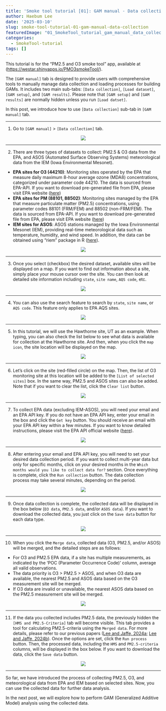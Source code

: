 ```yaml
---
title: 'Smoke tool tutorial [01]: GAM manual - Data collection'
author: Haebum Lee
date: '2025-03-10'
slug: smoke-tool-tutorial-01-gam-manual-data-collection
featuredImage: "01_SmokeTool_tutorial_gam_manual_data_collection.png"
categories:
  - SmokeTool-tutorial
tags: []
---
```


<style>
pre code {
    font-size: 14px;
}
</style>

This tutorial is for the "PM2.5 and O3 smoke tool" app, available at ([https://westar.shinyapps.io/PMO3smokeTool/](https://westar.shinyapps.io/PMO3smokeTool/){target="_blank"}).

The `[GAM manual]` tab is designed to provide users with comprehensive tools to manually manage data collection and loading processes for building GAMs. 
It includes two main sub-tabs: `[Data collection]`, `[Load dataset]`, `[GAM setup]`, and `[GAM results]`.
Please note that `[GAM setup]` and `[GAM results]` are normally hidden unless you run `[Load datset]`.

In this post, we introduce how to use `[Data collection]` sub-tab in `[GAM manual]` tab.
 
<hr>
1. Go to `[GAM manual]` > `[Data collection]` tab.

<div style="text-align: center;">
  <img src="01_SmokeTool_tutorial_gam_manual_data_collection.png">
</div>

<hr>
2. There are three types of datasets to collect: PM2.5 & O3 data from the EPA, and ASOS (Automated Surface Observing Systems) meteorological data from the IEM (Iowa Environmental Mesonet). 

- <b>EPA sites for O3 (44210)</b>: Monitoring sites operated by the EPA that measure daily maximum 8-hour average ozone (MDA8) concentrations, categorized under parameter code 44210. 
The data is sourced from EPA-API.
If you want to download pre-generated file from EPA, 
please visit EPA website ([here](https://aqs.epa.gov/aqsweb/airdata/download_files.html){target="_blank"})
- <b>EPA sites for PM (88101, 88502)</b>: Monitoring sites managed by the EPA that measure particulate matter (PM2.5) concentrations, using parameter codes 88101 (FRM/FEM) and 88502 (non-FRM/FEM). 
The data is sourced from EPA-API.
If you want to download pre-generated file from EPA, 
please visit EPA website ([here](https://aqs.epa.gov/aqsweb/airdata/download_files.html){target="_blank"})
- <b>IEM sites for ASOS</b>: ASOS stations managed by the Iowa Environmental Mesonet (IEM), providing real-time meteorological data such as temperature, humidity, and wind speed. In addition, the data can be obtained using "riem" package in R
([here](https://cran.r-project.org/web/packages/riem/index.html){target="_blank"}).

<div style="text-align: center;">
  <img src="02_SmokeTool_tutorial_gam_manual_data_collection.png">
</div>

<hr>
3. Once you select (checkbox) the desired dataset, available sites will be displayed on a map.
If you want to find out information about a site, simply place your mouse cursor over the site.
You can then look at detailed site information including `state`, `site name`, `AQS code`, etc. 

<div style="text-align: center;">
  <img src="03_SmokeTool_tutorial_gam_manual_data_collection.png">
</div>

<hr>
4. You can also use the search feature to search by `state`, `site name`, or `AQS code`. 
This feature only applies to EPA AQS sites.

<div style="text-align: center;">
  <img src="04_SmokeTool_tutorial_gam_manual_data_collection.png">
</div>

<hr>
5. In this tutorial, we will use the Hawthorne site, UT as an example. 
When typing, you can also check the list below to see what data is available for collection at the Hawthorne site.
And then, when you click the `map icon`, the site location will be displayed on the map.

<div style="text-align: center;">
  <img src="05_SmokeTool_tutorial_gam_manual_data_collection.png">
</div>

<hr>
6. Let's click on the site (red-filled circle) on the map.
Then, the list of O3 monitoring site at this location will be added to the `[List of selected sites]` box.
In the same way, PM2.5 and ASOS sites can also be added.
Note that if you want to clear the list, click the `Clear list` button.

<div style="text-align: center;">
  <img src="06_SmokeTool_tutorial_gam_manual_data_collection.png">
</div>

<hr>
7. To collect EPA data (excluding IEM-ASOS), you will need your email and an EPA API key.
If you do not have an EPA API key, enter your email in the box and click the `Get key` button.
You should receive an email with your EPA API key within a few minutes.
If you want to know detailed instructions, please visit the EPA API official website ([here](https://aqs.epa.gov/aqsweb/documents/data_api.html#signup){target="_blank"}).

<div style="text-align: center;">
  <img src="07_SmokeTool_tutorial_gam_manual_data_collection.png">
</div>

<hr>
8. After entering your email and EPA API key, you will need to set your desired data collection period.
If you want to collect multi-year data but only for specific months, 
click on your desired months in the `Which months would you like to collect data for?` section.
Once everything is complete, click the `Run collection` button. The data collection process may take several minutes, 
depending on the period.

<div style="text-align: center;">
  <img src="08_SmokeTool_tutorial_gam_manual_data_collection.png">
</div>

<hr>
9. Once data collection is complete, the collected data will be displayed in the box below (`O3 data`, `PM2.5 data`, and/or `ASOS data`). If you want to download the collected data, you just click on the `Save data` button for each data type.

<div style="text-align: center;">
  <img src="09_SmokeTool_tutorial_gam_manual_data_collection.png">
</div>

<hr>
10. When you click the `Merge data`, collected data (O3, PM2.5, and/or ASOS) will be merged, and the detailed steps are as follows:
- For O3 and PM2.5 EPA data, if a site has multiple measurements, as indicated by the 'POC (Parameter Occurrence Code)' column, average all valid observations.
- The data priority is O3 > PM2.5 > ASOS, and when O3 data are available, the nearest PM2.5 and ASOS data based on the O3 measurement site will be merged.
- If O3 data are invalid or unavailable, the nearest ASOS data based on the PM2.5 measurement site will be merged.

<div style="text-align: center;">
  <img src="10_SmokeTool_tutorial_gam_manual_data_collection.png">
</div>

<hr>
11. If the data you collected includes PM2.5 data, the previously hidden the `[HMS and PM2.5-Criteria]` tab will become visible.
This tab provides a tool for calculating PM2.5-criteria using the `Merged data`. 
For more details, please refer to our previous papers 
([Lee and Jaffe, 2024a](https://doi.org/10.1080/10962247.2023.2291197){target="_blank"};
[Lee and Jaffe, 2024b](https://doi.org/10.1021/acs.est.4c05870){target="_blank"}).
Once the options are set, click the `Run process` button.
Then, the processed data, including the `HMS` and `PM2.5-criteria` columns, will be displayed in the box below.
If you want to download the data, click the `Save data` button.

<div style="text-align: center;">
  <img src="11_SmokeTool_tutorial_gam_manual_data_collection.png">
</div>

<hr>
So far, we have introduced the process of collecting PM2.5, O3, and meteorological data from EPA and IEM based on selected sites.
Now, you can use the collected data for further data analysis.

In the next post, we will explore how to perform GAM (Generalized Additive Model) analysis using the collected data.
